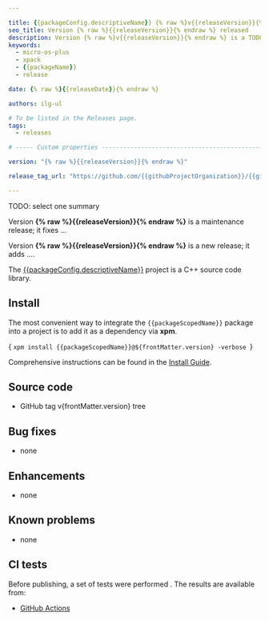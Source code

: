 ```yaml
---

title: {{packageConfig.descriptiveName}} {% raw %}v{{releaseVersion}}{% endraw %} released
seo_title: Version {% raw %}{{releaseVersion}}{% endraw %} released
description: Version {% raw %}v{{releaseVersion}}{% endraw %} is a TODO new/maintenance release
keywords:
  - micro-os-plus
  - xpack
  - {{packageName}}
  - release

date: {% raw %}{{releaseDate}}{% endraw %}

authors: ilg-ul

# To be listed in the Releases page.
tags:
  - releases

# ----- Custom properties -----------------------------------------------------

version: "{% raw %}{{releaseVersion}}{% endraw %}"

release_tag_url: "https://github.com/{{githubProjectOrganization}}/{{githubProjectName}}/tree/v{% raw %}{{releaseVersion}}{% endraw %}"

---
```




TODO: select one summary

Version **{% raw %}{{releaseVersion}}{% endraw %}** is a maintenance release; it fixes ...

Version **{% raw %}{{releaseVersion}}{% endraw %}** is a new release; it adds ....

<!-- truncate -->

<PageMetadata title={frontMatter.seo_title} />

The [{{packageConfig.descriptiveName}}]({{packageHomepage}})
project is a C++ source code library.

<CommonPrerequisites nodeVersion="{{packageEnginesNodeVersion}}"/>

## Install

The most convenient way to integrate the `{{packageScopedName}}`
package into a project is to add it as a dependency via **xpm**.

<CodeBlock language="console"> {
`xpm install {{packageScopedName}}@${frontMatter.version} -verbose
`} </CodeBlock>

Comprehensive instructions can be found in the [Install Guide](/docs/install/).

## Source code

- <Link to={frontMatter.release_tag_url}>GitHub tag v{frontMatter.version} tree</Link>

## Bug fixes

- none

## Enhancements

- none

## Known problems

- none

## CI tests

Before publishing, a set of tests were performed .
The results are available from:

- [GitHub Actions](https://github.com/{{githubProjectOrganization}}/{{githubProjectName}}/actions)

